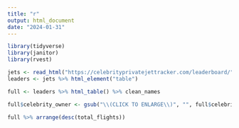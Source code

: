 ```yaml
---
title: "r"
output: html_document
date: "2024-01-31"
---
```


```r
library(tidyverse)
library(janitor)
library(rvest)
```

```r
jets <- read_html("https://celebrityprivatejettracker.com/leaderboard/")
leaders <- jets %>% html_element("table")

full <- leaders %>% html_table() %>% clean_names

full$celebrity_owner <- gsub("\\(CLICK TO ENLARGE\\)", "", full$celebrity_owner)

full %>% arrange(desc(total_flights))
```

